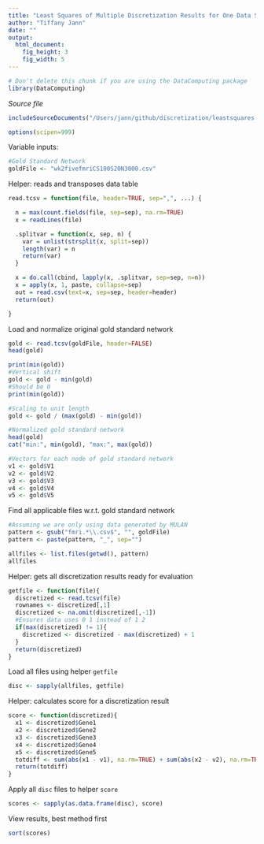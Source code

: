 ```yaml
---
title: "Least Squares of Multiple Discretization Results for One Data Set"
author: "Tiffany Jann"
date: ""
output: 
  html_document:
    fig_height: 3
    fig_width: 5
---
```

<!-- Don't edit in between this line and the one below -->
```r
# Don't delete this chunk if you are using the DataComputing package
library(DataComputing)
```
*Source file* 
```r
includeSourceDocuments("/Users/jann/github/discretization/leastsquares.Rmd")
```
<!-- Don't edit the material above this line -->
```r
options(scipen=999)
```

Variable inputs:
```r
#Gold Standard Network
goldFile <- "wk2fivefmriCS100S20N3000.csv"
```

Helper: reads and transposes data table
```r
read.tcsv = function(file, header=TRUE, sep=",", ...) {

  n = max(count.fields(file, sep=sep), na.rm=TRUE)
  x = readLines(file)

  .splitvar = function(x, sep, n) {
    var = unlist(strsplit(x, split=sep))
    length(var) = n
    return(var)
  }

  x = do.call(cbind, lapply(x, .splitvar, sep=sep, n=n))
  x = apply(x, 1, paste, collapse=sep) 
  out = read.csv(text=x, sep=sep, header=header)
  return(out)

}
```

Load and normalize original gold standard network
```r
gold <- read.tcsv(goldFile, header=FALSE)
head(gold)

print(min(gold))
#Vertical shift
gold <- gold - min(gold)
#Should be 0
print(min(gold))

#Scaling to unit length
gold <- gold / (max(gold) - min(gold))

#Normalized gold standard network
head(gold)
cat("min:", min(gold), "max:", max(gold))

#Vectors for each node of gold standard network
v1 <- gold$V1
v2 <- gold$V2
v3 <- gold$V3
v4 <- gold$V4
v5 <- gold$V5
```

Find all applicable files w.r.t. gold standard network
```r
#Assuming we are only using data generated by MULAN
pattern <- gsub("fmri.*\\.csv$", "", goldFile)
pattern <- paste(pattern, "_", sep="")

allfiles <- list.files(getwd(), pattern)
allfiles
```

Helper: gets all discretization results ready for evaluation
```r
getfile <- function(file){
  discretized <- read.tcsv(file)
  rownames <- discretized[,1]
  discretized <- na.omit(discretized[,-1])
  #Ensures data uses 0 1 instead of 1 2
  if(max(discretized) != 1){
    discretized <- discretized - max(discretized) + 1
  }
  return(discretized)
}
```

Load all files using helper `getfile`
```r
disc <- sapply(allfiles, getfile)
```


Helper: calculates score for a discretization result
```r
score <- function(discretized){
  x1 <- discretized$Gene1
  x2 <- discretized$Gene2
  x3 <- discretized$Gene3
  x4 <- discretized$Gene4
  x5 <- discretized$Gene5
  totdiff <- sum(abs(x1 - v1), na.rm=TRUE) + sum(abs(x2 - v2), na.rm=TRUE) + sum(abs(x3 - v3), na.rm=TRUE) + sum(abs(x4 - v4), na.rm=TRUE) + sum(abs(x5 - v5), na.rm=TRUE)
  return(totdiff)
}
```

Apply all `disc` files to helper `score`
```r
scores <- sapply(as.data.frame(disc), score)
```

View results, best method first
```r
sort(scores)
```



<!-- ```{r} -->
<!-- #discretized <- lapply getfile(file) -->
<!-- discretized <- read.tcsv("wk2five_bikmeans.csv") -->
<!-- discretized <- na.omit(discretized) -->
<!-- rownames <- discretized[,1] -->
<!-- discretized <- discretized[,-1] -->
<!-- if(max(discretized) == 2){ -->
<!--   discretized <- discretized - 1 -->
<!-- } -->
<!-- head(discretized) -->

<!-- ``` -->
